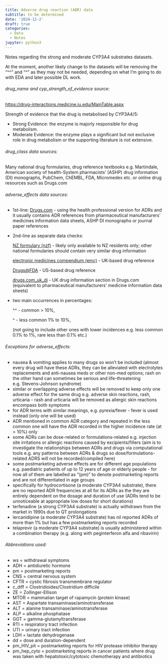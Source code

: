 ```yaml
---
title: Adverse drug reaction (ADR) data
subtitle: to be determined
date: '2024-12-2'
draft: true
categories:
  - Data
  - Notes
jupyter: python3
---
```


Notes regarding the strong and moderate CYP3A4 substrates datasets.

At the moment, another likely change to the datasets will be removing the "^^" and "^" as they may not be needed, depending on what I'm going to do with EDA and later possible DL work.

###### drug_name and cyp_strength_of_evidence source: 

[https://drug-interactions.medicine.iu.edu/MainTable.aspx](https://drug-interactions.medicine.iu.edu/MainTable.aspx)

Strength of evidence that the drug is metabolised by CYP3A4/5:

- Strong Evidence: the enzyme is majorly responsible for drug metabolism.
- Moderate Evidence: the enzyme plays a significant but not exclusive role in drug metabolism or 
the supporting literature is not extensive.

###### drug_class data sources: 

Many national drug formularies, drug reference textbooks e.g. Martindale, 
American society of health-System pharmacists' (ASHP) drug information (DI) monographs,
PubChem, ChEMBL, FDA, Micromedex etc. or online drug resources such as Drugs.com

###### adverse_effects data sources: 

* 1st-line: [Drugs.com](https://www.drugs.com/sfx/) - using the health professional version for ADRs and it usually contains ADR references from pharmaceutical manufacturers' medicines information data sheets, ASHP DI monographs or journal paper references

* 2nd-line as separate data checks: 

  [NZ formulary (nzf)](https://nzf.org.nz/nzf_1) - likely only available to NZ residents only; other national formularies should contain very similar drug information

  [electronic medicines compendium (emc)](https://www.medicines.org.uk/emc) - UK-based drug reference

  [Drugs@FDA](https://www.accessdata.fda.gov/scripts/cder/daf/index.cfm) - US-based drug reference
  
  [drugs.com_uk_di](https://www.drugs.com/uk/) - UK drug information section in Drugs.com (equivalent to pharmaceutical manufacturers' medicine information data sheets)

- two main occurrences in percentages: 

  ^^ - common > 10%, 

  ^ - less common 1% to 10%, 

  (not going to include other ones with lower incidences e.g. less common 0.1% to 1%, rare less than 0.1% etc.)

###### Exceptions for adverse_effects: 

- nausea & vomiting applies to many drugs so won't be included (almost every drug will have these ADRs, they can be alleviated with electrolytes replacements and anti-nausea meds or other non-med options; rash on the other hand can sometimes be serious and life-threatening e.g. Stevens-Johnson syndrome)
- similar or overlapping adverse effects will be removed to keep only one adverse effect for the same drug e.g. adverse skin reactions, rash, urticaria - rash and urticaria will be removed as allergic skin reactions encompass both symptoms
- for ADR terms with similar meanings, e.g. pyrexia/fever - fever is used instead (only one will be used)
- ADR mentioned in common ADR category and repeated in the less common one will have the ADR recorded in the higher incidence rate (at > 10%) only
- some ADRs can be dose-related or formulations-related e.g. injection site irritations or allergic reactions caused by excipients/fillers (aim is to investigate the relationships between ADRs and drugs via computational tools e.g. any patterns between ADRs & drugs so dose/formulations-related ADRS will not be recorded/compiled here)
- some postmarketing adverse effects are for different age populations e.g. paediatric patients of up to 12 years of age or elderly people - for now all of them are labelled as "(pm)" to denote postmarketing reports and are not differentiated in age groups
- specifically for hydrocortisone (a moderate CYP3A4 substrate), there are no reported ADR frequencies at all for its ADRs as the they are entirely dependent on the dosage and duration of use (ADRs tend to be unnoticeable at appropriate low doses for short durations)
- terfenadine (a strong CYP3A4 substrate) is actually withdrawn from the market in 1990s due to QT prolongations
- lercanidipine (a moderate CYP3A4 substrate) has nil reported ADRs of more than 1% but has a few postmarketing reports recorded
- telaprevir (a moderate CYP3A4 substrate) is usually administered within a combination therapy (e.g. along with peginterferon alfa and ribavirin)

###### Abbreviations used:

- ws = withdrawal symptoms
- ADH = antidiuretic hormone
- pm = postmarketing reports
- CNS = central nervous system
- CFTR = cystic fibrosis transmembrane regulator 
- c_diff = Clostridioides/Clostridium difficile
- ZE = Zollinger-Ellison
- MTOR = mammalian target of rapamycin (protein kinase)
- AST = Aspartate transaminase/aminotransferase
- ALT = alanine transaminase/aminotransferase
- ALP = alkaline phosphatase
- GGT = gamma-glutamyltransferase
- RTI = respiratory tract infection
- UTI = urinary tract infection
- LDH = lactate dehydrogenase
- dd = dose and duration-dependent
- pm_HIV_pit = postmarketing reports for HIV protease inhibitor therapy
- pm_hep_cyto = postmarketing reports in cancer patients where drug was taken with hepatotoxic/cytotoxic chemotherapy and antibiotics
